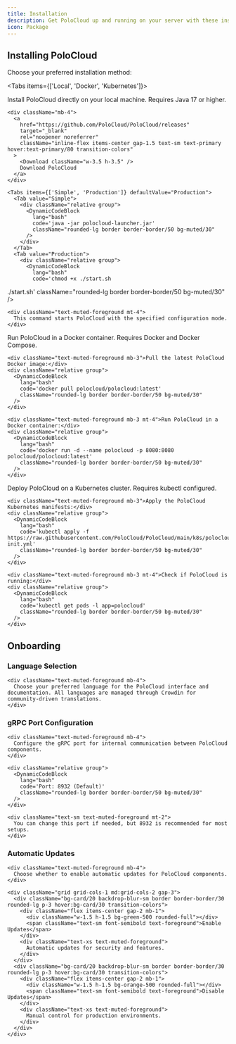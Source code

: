 ```yaml
---
title: Installation
description: Get PoloCloud up and running on your server with these installation instructions.
icon: Package
---
```



## Installing PoloCloud

Choose your preferred installation method:

<Tabs items={['Local', 'Docker', 'Kubernetes']}>
  <Tab value="Local">
    <div className="text-muted-foreground mb-4">
      Install PoloCloud directly on your local machine. Requires Java 17 or higher.
    </div>
    
    <div className="mb-4">
      <a 
        href="https://github.com/PoloCloud/PoloCloud/releases" 
        target="_blank" 
        rel="noopener noreferrer"
        className="inline-flex items-center gap-1.5 text-sm text-primary hover:text-primary/80 transition-colors"
      >
        <Download className="w-3.5 h-3.5" />
        Download PoloCloud
      </a>
    </div>
    
    <Tabs items={['Simple', 'Production']} defaultValue="Production">
      <Tab value="Simple">
        <div className="relative group">
          <DynamicCodeBlock 
            lang="bash" 
            code='java -jar polocloud-launcher.jar'
            className="rounded-lg border border-border/50 bg-muted/30"
          />
        </div>
      </Tab>
      <Tab value="Production">
        <div className="relative group">
          <DynamicCodeBlock 
            lang="bash" 
            code='chmod +x ./start.sh
./start.sh'
            className="rounded-lg border border-border/50 bg-muted/30"
          />
        </div>
      </Tab>
    </Tabs>
    
    <div className="text-muted-foreground mt-4">
      This command starts PoloCloud with the specified configuration mode.
    </div>
  </Tab>
  
  <Tab value="Docker">
    <div className="text-muted-foreground mb-4">
      Run PoloCloud in a Docker container. Requires Docker and Docker Compose.
    </div>
    
    <div className="text-muted-foreground mb-3">Pull the latest PoloCloud Docker image:</div>
    <div className="relative group">
      <DynamicCodeBlock 
        lang="bash" 
        code='docker pull polocloud/polocloud:latest'
        className="rounded-lg border border-border/50 bg-muted/30"
      />
    </div>
    
    <div className="text-muted-foreground mb-3 mt-4">Run PoloCloud in a Docker container:</div>
    <div className="relative group">
      <DynamicCodeBlock 
        lang="bash" 
        code='docker run -d --name polocloud -p 8080:8080 polocloud/polocloud:latest'
        className="rounded-lg border border-border/50 bg-muted/30"
      />
    </div>
  </Tab>
  
  <Tab value="Kubernetes">
    <div className="text-muted-foreground mb-4">
      Deploy PoloCloud on a Kubernetes cluster. Requires kubectl configured.
    </div>
    
    <div className="text-muted-foreground mb-3">Apply the PoloCloud Kubernetes manifests:</div>
    <div className="relative group">
      <DynamicCodeBlock 
        lang="bash" 
        code='kubectl apply -f https://raw.githubusercontent.com/PoloCloud/PoloCloud/main/k8s/polocloud-init.yml'
        className="rounded-lg border border-border/50 bg-muted/30"
      />
    </div>
    
    <div className="text-muted-foreground mb-3 mt-4">Check if PoloCloud is running:</div>
    <div className="relative group">
      <DynamicCodeBlock 
        lang="bash" 
        code='kubectl get pods -l app=polocloud'
        className="rounded-lg border border-border/50 bg-muted/30"
      />
    </div>
  </Tab>
</Tabs>

<div className="max-w-4xl mx-auto px-4 my-20">
    <div className="h-[2px] bg-gradient-to-r from-transparent via-border/40 to-transparent" />
    <div className="h-px mt-1 bg-gradient-to-r from-transparent via-primary/30 to-transparent blur-sm" />
</div>

## Onboarding

<Steps className="space-y-8">
  <Step>
    <h3 className="text-xl font-bold text-foreground mb-4">Language Selection</h3>
    
    <div className="text-muted-foreground mb-4">
      Choose your preferred language for the PoloCloud interface and documentation. All languages are managed through Crowdin for community-driven translations.
    </div>
  </Step>

  <Step>
    <h3 className="text-xl font-bold text-foreground mb-4">gRPC Port Configuration</h3>
    
    <div className="text-muted-foreground mb-4">
      Configure the gRPC port for internal communication between PoloCloud components.
    </div>
    
    <div className="relative group">
      <DynamicCodeBlock 
        lang="bash" 
        code='Port: 8932 (Default)'
        className="rounded-lg border border-border/50 bg-muted/30"
      />
    </div>
    
    <div className="text-sm text-muted-foreground mt-2">
      You can change this port if needed, but 8932 is recommended for most setups.
    </div>
  </Step>

  <Step>
    <h3 className="text-xl font-bold text-foreground mb-4">Automatic Updates</h3>
    
    <div className="text-muted-foreground mb-4">
      Choose whether to enable automatic updates for PoloCloud components.
    </div>
    
    <div className="grid grid-cols-1 md:grid-cols-2 gap-3">
      <div className="bg-card/20 backdrop-blur-sm border border-border/30 rounded-lg p-3 hover:bg-card/30 transition-colors">
        <div className="flex items-center gap-2 mb-1">
          <div className="w-1.5 h-1.5 bg-green-500 rounded-full"></div>
          <span className="text-sm font-semibold text-foreground">Enable Updates</span>
        </div>
        <div className="text-xs text-muted-foreground">
          Automatic updates for security and features.
        </div>
      </div>
      <div className="bg-card/20 backdrop-blur-sm border border-border/30 rounded-lg p-3 hover:bg-card/30 transition-colors">
        <div className="flex items-center gap-2 mb-1">
          <div className="w-1.5 h-1.5 bg-orange-500 rounded-full"></div>
          <span className="text-sm font-semibold text-foreground">Disable Updates</span>
        </div>
        <div className="text-xs text-muted-foreground">
          Manual control for production environments.
        </div>
      </div>
    </div>
  </Step>
</Steps>
